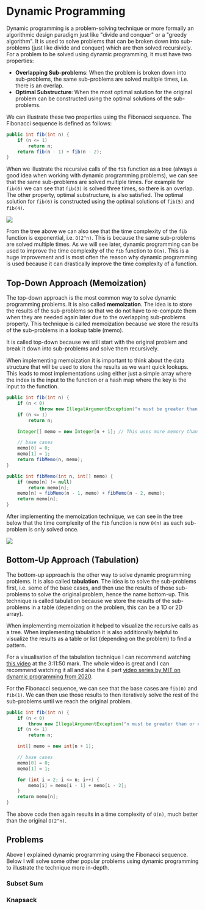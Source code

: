
# Dynamic Programming

Dynamic programming is a problem-solving technique or more formally an algorithmic design paradigm just like "divide
and conquer" or a "greedy algorithm". It is used to solve problems that can be broken down into sub-problems (just like
divide and conquer) which are then solved recursively. For a problem to be solved using dynamic programming, it must
have two properties:

- **Overlapping Sub-problems**: When the problem is broken down into sub-problems, the same sub-problems are solved
multiple times, i.e. there is an overlap.
- **Optimal Substructure**: When the most optimal solution for the original problem can be constructed using the
optimal solutions of the sub-problems.

We can illustrate these two properties using the Fibonacci sequence. The Fibonacci sequence is defined as follows:

```java
public int fib(int n) {
    if (n <= 1)
        return n;
    return fib(n - 1) + fib(n - 2);
}
```

When we illustrate the recursive calls of the `fib` function as a tree (always a good idea when working with dynamic
programming problems), we can see that the same sub-problems are solved multiple times. For example for `fib(6)` we can
see that `fib(3)` is solved three times, so there is an overlap.
The other property, optimal substructure, is also satisfied. The optimal solution for `fib(6)` is constructed using the
optimal solutions of `fib(5)` and `fib(4)`.

<Image
    src="/compSci/fibTree.png"
    caption="The recursive calls of the fibonnaci function as a tree."
/>

From the tree above we can also see that the time complexity of the `fib` function is exponential, i.e. `O(2^n)`. This
is because the same sub-problems are solved multiple times. As we will see later, dynamic programming can be used to
improve the time complexity of the `fib` function to `O(n)`. This is a huge improvement and is most often the reason why
dynamic programming is used because it can drastically improve the time complexity of a function.

## Top-Down Approach (Memoization)

The top-down approach is the most common way to solve dynamic programming problems. It is also called **memoization**.
The idea is to store the results of the sub-problems so that we do not have to re-compute them when they are needed
again later due to the overlapping sub-problems property. This technique is called memoization because we store the
results of the sub-problems in a lookup table (memo).

It is called top-down because we still start with the original problem and break it down into sub-problems and solve
them recursively.

When implementing memoization it is important to think about the data structure that will be used to store the results
as we want quick lookups. This leads to most implementations using either just a simple array where the index is the
input to the function or a hash map where the key is the input to the function.

```java
public int fib(int n) {
    if (n < 0)
            throw new IllegalArgumentException("n must be greater than or equal to 0");
    if (n <= 1)
        return n;

    Integer[] memo = new Integer[n + 1]; // This uses more memory than a simple array but is more convenient

    // base cases
    memo[0] = 0;
    memo[1] = 1;
    return fibMemo(n, memo);
}

public int fibMemo(int n, int[] memo) {
    if (memo[n] != null)
        return memo[n];
    memo[n] = fibMemo(n - 1, memo) + fibMemo(n - 2, memo);
    return memo[n];
}
```

After implementing the memoization technique, we can see in the tree below that the time complexity of the `fib`
function is now `O(n)` as each sub-problem is only solved once.

<Image
    src="/compSci/fibTreeMemo.png"
    caption="The recursive calls of the fibonnaci function as a tree using memoization."
/>

## Bottom-Up Approach (Tabulation)

The bottom-up approach is the other way to solve dynamic programming problems. It is also called **tabulation**. The
idea is to solve the sub-problems first, i.e. some of the base cases, and then use the results of those sub-problems to
solve the original problem, hence the name bottom-up. This technique is called tabulation because we store the results
of the sub-problems in a table (depending on the problem, this can be a 1D or 2D array).

When implementing memoization it helped to visualize the recursive calls as a tree. When implementing tabulation it
is also additionally helpful to visualize the results as a table or list (depending on the problem) to find a pattern.

For a visualisation of the tabulation technique I can recommend watching [this video](https://youtu.be/oBt53YbR9Kk?t=11513)
at the 3:11:50 mark. The whole video is great and I can recommend watching it all and also the 4 part [video series by
MIT on dynamic programming from 2020](https://www.youtube.com/watch?v=r4-cftqTcdI&t=7s).

For the Fibonacci sequence, we can see that the base cases are `fib(0)` and `fib(1)`. We can then use those results to
then iteratively solve the rest of the sub-problems until we reach the original problem.

```java
public int fib(int n) {
    if (n < 0)
        throw new IllegalArgumentException("n must be greater than or equal to 0");
    if (n <= 1)
        return n;

    int[] memo = new int[n + 1];

    // base cases
    memo[0] = 0;
    memo[1] = 1;

    for (int i = 2; i <= n; i++) {
        memo[i] = memo[i - 1] + memo[i - 2];
    }
    return memo[n];
}
```

The above code then again results in a time complexity of `O(n)`, much better than the original `O(2^n)`.

## Problems

Above I explained dynamic programming using the Fibonacci sequence. Below I will solve some other popular problems using
dynamic programming to illustrate the technique more in-depth.

### Subset Sum

### Knapsack